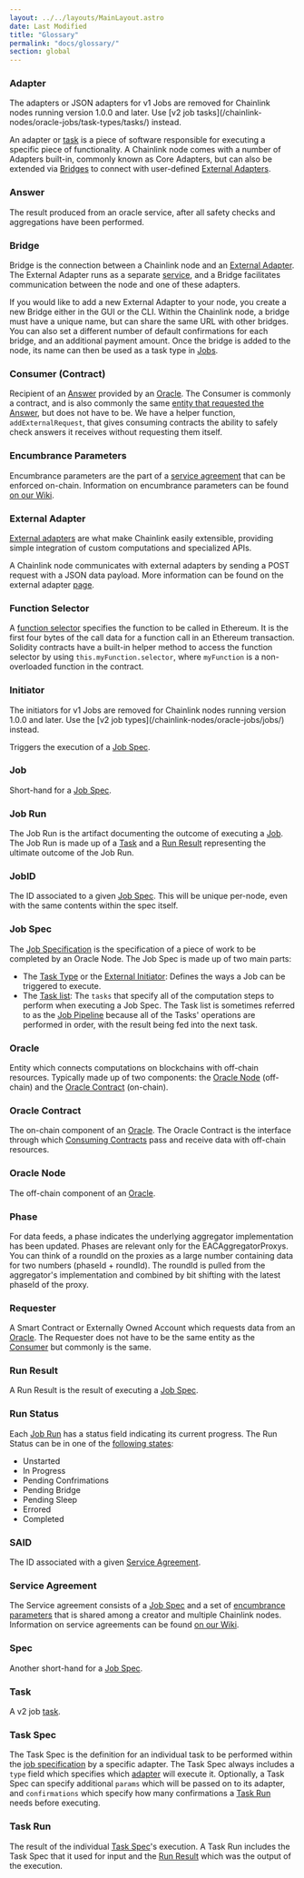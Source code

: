 ```yaml
---
layout: ../../layouts/MainLayout.astro
date: Last Modified
title: "Glossary"
permalink: "docs/glossary/"
section: global
---
```



### Adapter

<Aside type="danger" title="">
  The adapters or JSON adapters for v1 Jobs are removed for Chainlink nodes running version 1.0.0 and later. Use [v2 job
  tasks](/chainlink-nodes/oracle-jobs/task-types/tasks/) instead.
</Aside>

An adapter or [task](#task) is a piece of software responsible for executing a specific piece of functionality. A Chainlink node comes with a number of Adapters built-in, commonly known as Core Adapters, but can also be extended via [Bridges](/chainlink-nodes/external-adapters/node-operators/) to connect with user-defined [External Adapters](#external-adapter).

### Answer

The result produced from an oracle service, after all safety checks and aggregations have been performed.

### Bridge

Bridge is the connection between a Chainlink node and an [External Adapter](#external-adapter). The External Adapter runs as a separate [service](https://en.wikipedia.org/wiki/Service-oriented_architecture), and a Bridge facilitates communication between the node and one of these adapters.

If you would like to add a new External Adapter to your node, you create a new Bridge either in the GUI or the CLI. Within the Chainlink node, a bridge must have a unique name, but can share the same URL with other bridges. You can also set a different number of default confirmations for each bridge, and an additional payment amount. Once the bridge is added to the node, its name can then be used as a task type in [Jobs](/chainlink-nodes/oracle-jobs/jobs/).

### Consumer (Contract)

Recipient of an [Answer](#answer) provided by an [Oracle](#oracle). The Consumer is commonly a contract, and is also commonly the same [entity that requested the Answer](#requester), but does not have to be. We have a helper function, ` addExternalRequest`, that gives consuming contracts the ability to safely check answers it receives without requesting them itself.

### Encumbrance Parameters

Encumbrance parameters are the part of a [service agreement](#service-agreement) that can be enforced on-chain. Information on encumbrance parameters can be found <a href="https://github.com/smartcontractkit/chainlink/wiki/Service-Agreements-and-the-Coordinator-Contract" target="_blank">on our Wiki</a>.

### External Adapter

[External adapters](https://github.com/smartcontractkit/chainlink/wiki/External-Adapters) are what make Chainlink easily extensible, providing simple integration of custom computations and specialized APIs.

A Chainlink node communicates with external adapters by sending a POST request with a JSON data payload. More information can be found on the external adapter [page](/chainlink-nodes/external-adapters/external-adapters).

### Function Selector

A [function selector](https://docs.soliditylang.org/en/develop/abi-spec.html#function-selector) specifies the function to be called in Ethereum. It is the first four bytes of the call data for a function call in an Ethereum transaction. Solidity contracts have a built-in helper method to access the function selector by using `this.myFunction.selector`, where `myFunction` is a non-overloaded function in the contract.

### Initiator

<Aside type="danger" title="">
  The initiators for v1 Jobs are removed for Chainlink nodes running version 1.0.0 and later. Use the [v2 job
  types](/chainlink-nodes/oracle-jobs/jobs/) instead.
</Aside>

Triggers the execution of a [Job Spec](#job-spec).

### Job

Short-hand for a [Job Spec](#job-spec).

### Job Run

The Job Run is the artifact documenting the outcome of executing a [Job](#job). The Job Run is made up of a [Task](#task) and a [Run Result](#run-result) representing the ultimate outcome of the Job Run.

### JobID

The ID associated to a given [Job Spec](#job-spec). This will be unique per-node, even with the same contents within the spec itself.

### Job Spec

The [Job Specification](/chainlink-nodes/oracle-jobs/jobs/) is the specification of a piece of work to be completed by an Oracle Node. The Job Spec is made up of two main parts:

- The [Task Type](/chainlink-nodes/oracle-jobs/jobs#shared-fields) or the [External Initiator](/chainlink-nodes/external-initiators/external-initiators-introduction/): Defines the ways a Job can be triggered to execute.
- The [Task list](#task-spec): The `tasks` that specify all of the computation steps to perform when executing a Job Spec. The Task list is sometimes referred to as the [Job Pipeline](/chainlink-nodes/oracle-jobs/task-types/pipelines) because all of the Tasks' operations are performed in order, with the result being fed into the next task.

### Oracle

Entity which connects computations on blockchains with off-chain resources. Typically made up of two components: the [Oracle Node](#oracle-node) (off-chain) and the [Oracle Contract](#oracle-contract) (on-chain).

### Oracle Contract

The on-chain component of an [Oracle](#oracle). The Oracle Contract is the interface through which [Consuming Contracts](#consumer-contract) pass and receive data with off-chain resources.

### Oracle Node

The off-chain component of an [Oracle](#oracle).

### Phase

For data feeds, a phase indicates the underlying aggregator implementation has been updated. Phases are relevant only for the EACAggregatorProxys. You can think of a roundId on the proxies as a large number containing data for two numbers (phaseId + roundId). The roundId is pulled from the aggregator's implementation and combined by bit shifting with the latest phaseId of the proxy.

### Requester

A Smart Contract or Externally Owned Account which requests data from an [Oracle](#oracle). The Requester does not have to be the same entity as the [Consumer](#consumer-contract) but commonly is the same.

### Run Result

A Run Result is the result of executing a [Job Spec](#job-spec).

### Run Status

Each [Job Run](#job) has a status field indicating its current progress. The Run Status can be in one of the [following states](https://godoc.org/github.com/smartcontractkit/chainlink/core/store/models/#pkg-constants):

- Unstarted
- In Progress
- Pending Confrimations
- Pending Bridge
- Pending Sleep
- Errored
- Completed

### SAID

The ID associated with a given [Service Agreement](#service-agreement).

### Service Agreement

The Service agreement consists of a [Job Spec](#job-spec) and a set of [encumbrance parameters](#encumbrance-parameters) that is shared among a creator and multiple Chainlink nodes. Information on service agreements can be found [on our Wiki](https://github.com/smartcontractkit/chainlink/wiki/Service-Agreements-and-the-Coordinator-Contract).

### Spec

Another short-hand for a [Job Spec](#job-spec).

### Task

A v2 job [task](/chainlink-nodes/oracle-jobs/task-types/tasks/).

### Task Spec

The Task Spec is the definition for an individual task to be performed within the [job specification](/chainlink-nodes/oracle-jobs/jobs/) by a specific adapter. The Task Spec always includes a `type` field which specifies which [adapter](#adapter) will execute it. Optionally, a Task Spec can specify additional `params` which will be passed on to its adapter, and `confirmations` which specify how many confirmations a [Task Run](#task-run) needs before executing.

### Task Run

The result of the individual [Task Spec](#task-spec)'s execution. A Task Run includes the Task Spec that it used for input and the [Run Result](#run-result) which was the output of the execution.
